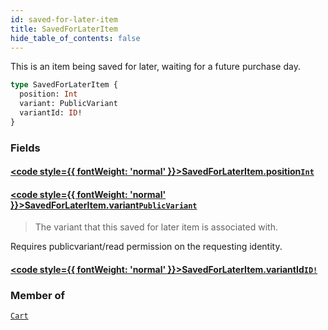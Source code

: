 ```yaml
---
id: saved-for-later-item
title: SavedForLaterItem
hide_table_of_contents: false
---
```








This is an item being saved for later, waiting for a future purchase day.

```graphql
type SavedForLaterItem {
  position: Int
  variant: PublicVariant
  variantId: ID!
}
```


### Fields

#### [<code style={{ fontWeight: 'normal' }}>SavedForLaterItem.<b>position</b></code>](#)<Bullet />[`Int`](/demand/api/graphql-storefront/reference/scalars/int) <Badge class="secondary" text="scalar"/>
> 
> 

#### [<code style={{ fontWeight: 'normal' }}>SavedForLaterItem.<b>variant</b></code>](#)<Bullet />[`PublicVariant`](/demand/api/graphql-storefront/reference/objects/public-variant) <Badge class="secondary" text="object"/>
> The variant that this saved for later item is associated with.
            
Requires publicvariant/read permission on the requesting identity.
> 

#### [<code style={{ fontWeight: 'normal' }}>SavedForLaterItem.<b>variantId</b></code>](#)<Bullet />[`ID!`](/demand/api/graphql-storefront/reference/scalars/id) <Badge class="secondary" text="non-null"/> <Badge class="secondary" text="scalar"/>
> 
> 



### Member of

[`Cart`](/demand/api/graphql-storefront/reference/objects/cart)  <Badge class="secondary" text="object"/>



